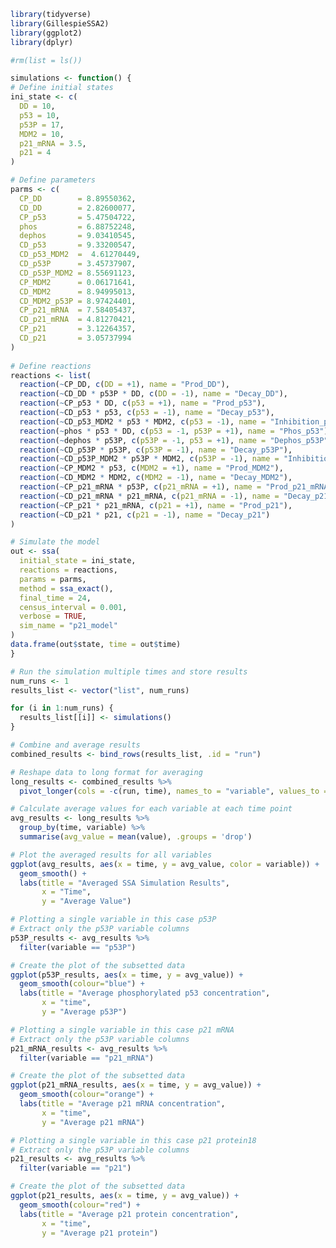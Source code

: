 ```r
library(tidyverse)
library(GillespieSSA2)
library(ggplot2)
library(dplyr)

```

```r
#rm(list = ls())

simulations <- function() {
# Define initial states
ini_state <- c(
  DD = 10, 
  p53 = 10, 
  p53P = 17,
  MDM2 = 10,
  p21_mRNA = 3.5,
  p21 = 4
)

# Define parameters 
parms <- c(
  CP_DD        = 8.89550362,        
  CD_DD        = 2.82600077, 
  CP_p53       = 5.47504722,
  phos         = 6.88752248, 
  dephos       = 9.03410545, 
  CD_p53       = 9.33200547, 
  CD_p53_MDM2  =  4.61270449,
  CD_p53P      = 3.45737907,
  CD_p53P_MDM2 = 8.55691123,
  CP_MDM2      = 0.06171641,
  CD_MDM2      = 8.94995013,
  CD_MDM2_p53P = 8.97424401,
  CP_p21_mRNA  = 7.58405437,
  CD_p21_mRNA  = 4.81270421,
  CP_p21       = 3.12264357,
  CD_p21       = 3.05737994
)     
          
# Define reactions
reactions <- list(
  reaction(~CP_DD, c(DD = +1), name = "Prod_DD"),
  reaction(~CD_DD * p53P * DD, c(DD = -1), name = "Decay_DD"),
  reaction(~CP_p53 * DD, c(p53 = +1), name = "Prod_p53"),
  reaction(~CD_p53 * p53, c(p53 = -1), name = "Decay_p53"),
  reaction(~CD_p53_MDM2 * p53 * MDM2, c(p53 = -1), name = "Inhibition_p53_MDM2"),
  reaction(~phos * p53 * DD, c(p53 = -1, p53P = +1), name = "Phos_p53"),
  reaction(~dephos * p53P, c(p53P = -1, p53 = +1), name = "Dephos_p53P"),
  reaction(~CD_p53P * p53P, c(p53P = -1), name = "Decay_p53P"),
  reaction(~CD_p53P_MDM2 * p53P * MDM2, c(p53P = -1), name = "Inhibition_p53P_MDM2"),
  reaction(~CP_MDM2 * p53, c(MDM2 = +1), name = "Prod_MDM2"),
  reaction(~CD_MDM2 * MDM2, c(MDM2 = -1), name = "Decay_MDM2"),
  reaction(~CP_p21_mRNA * p53P, c(p21_mRNA = +1), name = "Prod_p21_mRNA"),
  reaction(~CD_p21_mRNA * p21_mRNA, c(p21_mRNA = -1), name = "Decay_p21_mRNA"),  
  reaction(~CP_p21 * p21_mRNA, c(p21 = +1), name = "Prod_p21"),
  reaction(~CD_p21 * p21, c(p21 = -1), name = "Decay_p21")
)

# Simulate the model
out <- ssa(
  initial_state = ini_state,
  reactions = reactions,
  params = parms,
  method = ssa_exact(),
  final_time = 24,
  census_interval = 0.001,
  verbose = TRUE,
  sim_name = "p21_model"
)
data.frame(out$state, time = out$time)
}

# Run the simulation multiple times and store results
num_runs <- 1
results_list <- vector("list", num_runs)

for (i in 1:num_runs) {
  results_list[[i]] <- simulations()
}

# Combine and average results
combined_results <- bind_rows(results_list, .id = "run")

# Reshape data to long format for averaging
long_results <- combined_results %>%
  pivot_longer(cols = -c(run, time), names_to = "variable", values_to = "value")

# Calculate average values for each variable at each time point
avg_results <- long_results %>%
  group_by(time, variable) %>%
  summarise(avg_value = mean(value), .groups = 'drop')

# Plot the averaged results for all variables
ggplot(avg_results, aes(x = time, y = avg_value, color = variable)) +
  geom_smooth() +
  labs(title = "Averaged SSA Simulation Results",
       x = "Time",
       y = "Average Value") 
```

```r
# Plotting a single variable in this case p53P
# Extract only the p53P variable columns
p53P_results <- avg_results %>%
  filter(variable == "p53P")

# Create the plot of the subsetted data
ggplot(p53P_results, aes(x = time, y = avg_value)) +
  geom_smooth(colour="blue") +
  labs(title = "Average phosphorylated p53 concentration",
       x = "time",
       y = "Average p53P")
```

```r
# Plotting a single variable in this case p21 mRNA
# Extract only the p53P variable columns
p21_mRNA_results <- avg_results %>%
  filter(variable == "p21_mRNA")

# Create the plot of the subsetted data
ggplot(p21_mRNA_results, aes(x = time, y = avg_value)) +
  geom_smooth(colour="orange") +
  labs(title = "Average p21 mRNA concentration",
       x = "time",
       y = "Average p21 mRNA")
```

```r
# Plotting a single variable in this case p21 protein18
# Extract only the p53P variable columns
p21_results <- avg_results %>%
  filter(variable == "p21")

# Create the plot of the subsetted data
ggplot(p21_results, aes(x = time, y = avg_value)) +
  geom_smooth(colour="red") +
  labs(title = "Average p21 protein concentration",
       x = "time",
       y = "Average p21 protein")
```

